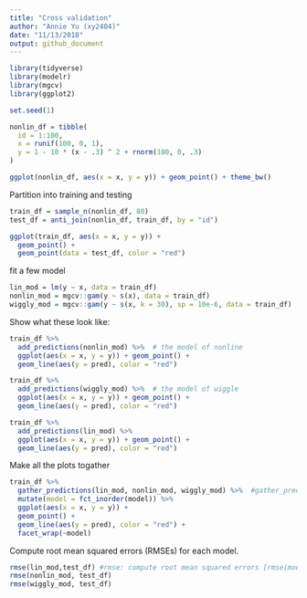 ```yaml
---
title: "Cross validation"
author: "Annie Yu (xy2404)"
date: "11/13/2018"
output: github_document
---
```


```r
library(tidyverse)
library(modelr)
library(mgcv)
library(ggplot2)

set.seed(1)

```


```r
nonlin_df = tibble(
  id = 1:100,
  x = runif(100, 0, 1),
  y = 1 - 10 * (x - .3) ^ 2 + rnorm(100, 0, .3)
)

ggplot(nonlin_df, aes(x = x, y = y)) + geom_point() + theme_bw()
```

Partition into training and testing
```r
train_df = sample_n(nonlin_df, 80)
test_df = anti_join(nonlin_df, train_df, by = "id")

ggplot(train_df, aes(x = x, y = y)) + 
  geom_point() + 
  geom_point(data = test_df, color = "red")
```

fit a few model
```r
lin_mod = lm(y ~ x, data = train_df)
nonlin_mod = mgcv::gam(y ~ s(x), data = train_df)
wiggly_mod = mgcv::gam(y ~ s(x, k = 30), sp = 10e-6, data = train_df)
```


Show what these look like:

```r
train_df %>% 
  add_predictions(nonlin_mod) %>%  # the model of nonline
  ggplot(aes(x = x, y = y)) + geom_point() + 
  geom_line(aes(y = pred), color = "red")
```

```r
train_df %>% 
  add_predictions(wiggly_mod) %>%  # the model of wiggle
  ggplot(aes(x = x, y = y)) + geom_point() + 
  geom_line(aes(y = pred), color = "red")
```

```r
train_df %>% 
  add_predictions(lin_mod) %>% 
  ggplot(aes(x = x, y = y)) + geom_point() + 
  geom_line(aes(y = pred), color = "red")
```

Make all the plots togather
```r
train_df %>% 
  gather_predictions(lin_mod, nonlin_mod, wiggly_mod) %>%  #gather_predictation function: make all the model tohgether
  mutate(model = fct_inorder(model)) %>% 
  ggplot(aes(x = x, y = y)) + 
  geom_point() + 
  geom_line(aes(y = pred), color = "red") + 
  facet_wrap(~model)
```

Compute root mean squared errors (RMSEs) for each model.
```r
rmse(lin_mod,test_df) #rmse: compute root mean squared errors [rmse(model, data)]
rmse(nonlin_mod, test_df)
rmse(wiggly_mod, test_df)
```

